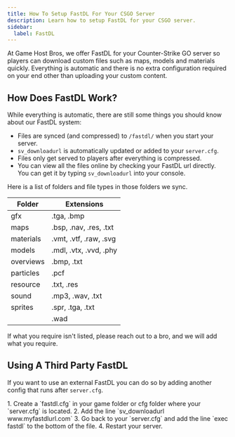 ```yaml
---
title: How To Setup FastDL For Your CSGO Server
description: Learn how to setup FastDL for your CSGO server.
sidebar:
  label: FastDL
---
```


At Game Host Bros, we offer FastDL for your Counter-Strike GO server so players can download custom files such as maps, models and materials quickly. Everything is automatic and there is no extra configuration required on your end other than uploading your custom content. 

## How Does FastDL Work?
While everything is automatic, there are still some things you should know about our FastDL system:
- Files are synced (and compressed) to `/fastdl/` when you start your server.
- `sv_downloadurl` is automatically updated or added to your `server.cfg`.
- Files only get served to players after everything is compressed.
- You can view all the files online by checking your FastDL url directly. You can get it by typing `sv_downloadurl` into your console.

Here is a list of folders and file types in those folders we sync.

| Folder       | Extensions                        |
|--------------|----------------------------------|
| gfx          | .tga, .bmp                        |
| maps         | .bsp, .nav, .res, .txt            |
| materials    | .vmt, .vtf, .raw, .svg            |
| models       | .mdl, .vtx, .vvd, .phy            |
| overviews    | .bmp, .txt                        |
| particles    | .pcf                              |
| resource     | .txt, .res                        |
| sound        | .mp3, .wav, .txt                  |
| sprites      | .spr, .tga, .txt                  |
|              | .wad                              |

If what you require isn't listed, please reach out to a bro, and we will add what you require.

## Using A Third Party FastDL
If you want to use an external FastDL you can do so by adding another config that runs after `server.cfg`.

<Steps>
1. Create a `fastdl.cfg` in your game folder or cfg folder where your `server.cfg` is located.
2. Add the line `sv_downloadurl www.myfastdlurl.com`
3. Go back to your `server.cfg` and add the line `exec fastdl` to the bottom of the file.
4. Restart your server. 
</Steps>